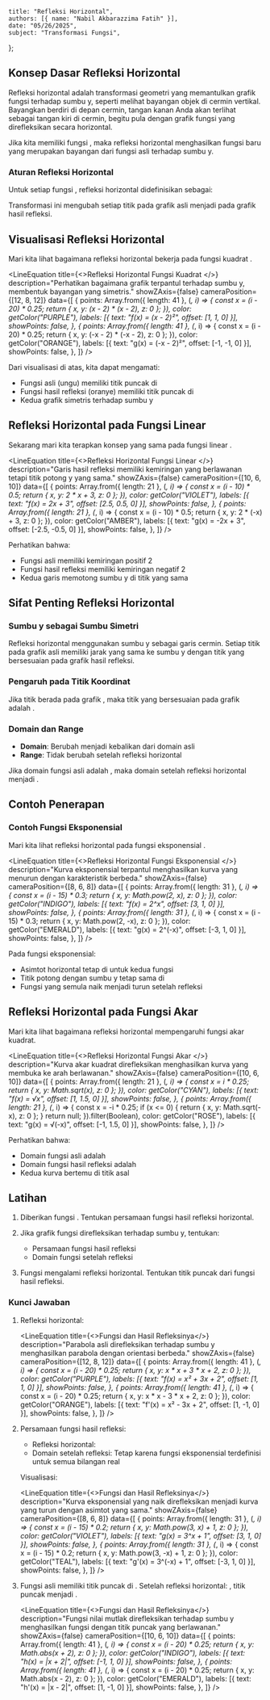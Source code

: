     title: "Refleksi Horizontal",
    authors: [{ name: "Nabil Akbarazzima Fatih" }],
    date: "05/26/2025",
    subject: "Transformasi Fungsi",
};


## Konsep Dasar Refleksi Horizontal

Refleksi horizontal adalah transformasi geometri yang memantulkan grafik fungsi terhadap sumbu y, seperti melihat bayangan objek di cermin vertikal. Bayangkan berdiri di depan cermin, tangan kanan Anda akan terlihat sebagai tangan kiri di cermin, begitu pula dengan grafik fungsi yang direfleksikan secara horizontal.

Jika kita memiliki fungsi <InlineMath math="f(x)" />, maka refleksi horizontal menghasilkan fungsi baru <InlineMath math="g(x) = f(-x)" /> yang merupakan bayangan dari fungsi asli terhadap sumbu y.

### Aturan Refleksi Horizontal

Untuk setiap fungsi <InlineMath math="f(x)" />, refleksi horizontal didefinisikan sebagai:

<BlockMath math="g(x) = f(-x)" />

Transformasi ini mengubah setiap titik <InlineMath math="(x, y)" /> pada grafik asli menjadi <InlineMath math="(-x, y)" /> pada grafik hasil refleksi.

## Visualisasi Refleksi Horizontal

Mari kita lihat bagaimana refleksi horizontal bekerja pada fungsi kuadrat <InlineMath math="f(x) = (x - 2)^2" />.

<LineEquation
  title={<>Refleksi Horizontal Fungsi Kuadrat <InlineMath math="f(x) = (x - 2)^2" /></>}
  description="Perhatikan bagaimana grafik terpantul terhadap sumbu y, membentuk bayangan yang simetris."
  showZAxis={false}
  cameraPosition={[12, 8, 12]}
  data={[
    {
      points: Array.from({ length: 41 }, (_, i) => {
        const x = (i - 20) * 0.25;
        return { x, y: (x - 2) * (x - 2), z: 0 };
      }),
      color: getColor("PURPLE"),
      labels: [{ text: "f(x) = (x - 2)²", offset: [1, 1, 0] }],
      showPoints: false,
    },
    {
      points: Array.from({ length: 41 }, (_, i) => {
        const x = (i - 20) * 0.25;
        return { x, y: (-x - 2) * (-x - 2), z: 0 };
      }),
      color: getColor("ORANGE"),
      labels: [{ text: "g(x) = (-x - 2)²", offset: [-1, -1, 0] }],
      showPoints: false,
    },
  ]}
/>

Dari visualisasi di atas, kita dapat mengamati:
- Fungsi asli <InlineMath math="f(x) = (x - 2)^2" /> (ungu) memiliki titik puncak di <InlineMath math="(2, 0)" />
- Fungsi hasil refleksi <InlineMath math="g(x) = (-x - 2)^2" /> (oranye) memiliki titik puncak di <InlineMath math="(-2, 0)" />
- Kedua grafik simetris terhadap sumbu y

## Refleksi Horizontal pada Fungsi Linear

Sekarang mari kita terapkan konsep yang sama pada fungsi linear <InlineMath math="f(x) = 2x + 3" />.

<LineEquation
  title={<>Refleksi Horizontal Fungsi Linear <InlineMath math="f(x) = 2x + 3" /></>}
  description="Garis hasil refleksi memiliki kemiringan yang berlawanan tetapi titik potong y yang sama."
  showZAxis={false}
  cameraPosition={[10, 6, 10]}
  data={[
    {
      points: Array.from({ length: 21 }, (_, i) => {
        const x = (i - 10) * 0.5;
        return { x, y: 2 * x + 3, z: 0 };
      }),
      color: getColor("VIOLET"),
      labels: [{ text: "f(x) = 2x + 3", offset: [2.5, 0.5, 0] }],
      showPoints: false,
    },
    {
      points: Array.from({ length: 21 }, (_, i) => {
        const x = (i - 10) * 0.5;
        return { x, y: 2 * (-x) + 3, z: 0 };
      }),
      color: getColor("AMBER"),
      labels: [{ text: "g(x) = -2x + 3", offset: [-2.5, -0.5, 0] }],
      showPoints: false,
    },
  ]}
/>

Perhatikan bahwa:
- Fungsi asli <InlineMath math="f(x) = 2x + 3" /> memiliki kemiringan positif 2
- Fungsi hasil refleksi <InlineMath math="g(x) = -2x + 3" /> memiliki kemiringan negatif 2
- Kedua garis memotong sumbu y di titik yang sama <InlineMath math="(0, 3)" />

## Sifat Penting Refleksi Horizontal

### Sumbu y sebagai Sumbu Simetri

Refleksi horizontal menggunakan sumbu y sebagai garis cermin. Setiap titik pada grafik asli memiliki jarak yang sama ke sumbu y dengan titik yang bersesuaian pada grafik hasil refleksi.

### Pengaruh pada Titik Koordinat

Jika titik <InlineMath math="(a, b)" /> berada pada grafik <InlineMath math="f(x)" />, maka titik yang bersesuaian pada grafik <InlineMath math="f(-x)" /> adalah <InlineMath math="(-a, b)" />.

### Domain dan Range

- **Domain**: Berubah menjadi kebalikan dari domain asli
- **Range**: Tidak berubah setelah refleksi horizontal

Jika domain fungsi asli adalah <InlineMath math="[c, d]" />, maka domain setelah refleksi horizontal menjadi <InlineMath math="[-d, -c]" />.

## Contoh Penerapan

### Contoh Fungsi Eksponensial

Mari kita lihat refleksi horizontal pada fungsi eksponensial <InlineMath math="f(x) = 2^x" />.

<LineEquation
  title={<>Refleksi Horizontal Fungsi Eksponensial <InlineMath math="f(x) = 2^x" /></>}
  description="Kurva eksponensial terpantul menghasilkan kurva yang menurun dengan karakteristik berbeda."
  showZAxis={false}
  cameraPosition={[8, 6, 8]}
  data={[
    {
      points: Array.from({ length: 31 }, (_, i) => {
        const x = (i - 15) * 0.3;
        return { x, y: Math.pow(2, x), z: 0 };
      }),
      color: getColor("INDIGO"),
      labels: [{ text: "f(x) = 2^x", offset: [3, 1, 0] }],
      showPoints: false,
    },
    {
      points: Array.from({ length: 31 }, (_, i) => {
        const x = (i - 15) * 0.3;
        return { x, y: Math.pow(2, -x), z: 0 };
      }),
      color: getColor("EMERALD"),
      labels: [{ text: "g(x) = 2^(-x)", offset: [-3, 1, 0] }],
      showPoints: false,
    },
  ]}
/>

Pada fungsi eksponensial:
- Asimtot horizontal tetap di <InlineMath math="y = 0" /> untuk kedua fungsi
- Titik potong dengan sumbu y tetap sama di <InlineMath math="(0, 1)" />
- Fungsi yang semula naik menjadi turun setelah refleksi

## Refleksi Horizontal pada Fungsi Akar

Mari kita lihat bagaimana refleksi horizontal mempengaruhi fungsi akar kuadrat.

<LineEquation
  title={<>Refleksi Horizontal Fungsi Akar <InlineMath math="f(x) = \sqrt{x}" /></>}
  description="Kurva akar kuadrat direfleksikan menghasilkan kurva yang membuka ke arah berlawanan."
  showZAxis={false}
  cameraPosition={[10, 6, 10]}
  data={[
    {
      points: Array.from({ length: 21 }, (_, i) => {
        const x = i * 0.25;
        return { x, y: Math.sqrt(x), z: 0 };
      }),
      color: getColor("CYAN"),
      labels: [{ text: "f(x) = √x", offset: [1, 1.5, 0] }],
      showPoints: false,
    },
    {
      points: Array.from({ length: 21 }, (_, i) => {
        const x = -i * 0.25;
        if (x <= 0) {
          return { x, y: Math.sqrt(-x), z: 0 };
        }
        return null;
      }).filter(Boolean),
      color: getColor("ROSE"),
      labels: [{ text: "g(x) = √(-x)", offset: [-1, 1.5, 0] }],
      showPoints: false,
    },
  ]}
/>

Perhatikan bahwa:
- Domain fungsi asli <InlineMath math="f(x) = \sqrt{x}" /> adalah <InlineMath math="[0, \infty)" />
- Domain fungsi hasil refleksi <InlineMath math="g(x) = \sqrt{-x}" /> adalah <InlineMath math="(-\infty, 0]" />
- Kedua kurva bertemu di titik asal <InlineMath math="(0, 0)" />

## Latihan

1. Diberikan fungsi <InlineMath math="f(x) = x^2 + 3x + 2" />. Tentukan persamaan fungsi hasil refleksi horizontal.

2. Jika grafik fungsi <InlineMath math="g(x) = 3^x + 1" /> direfleksikan terhadap sumbu y, tentukan:
   - Persamaan fungsi hasil refleksi
   - Domain fungsi setelah refleksi

3. Fungsi <InlineMath math="h(x) = |x + 2|" /> mengalami refleksi horizontal. Tentukan titik puncak dari fungsi hasil refleksi.

### Kunci Jawaban

1. Refleksi horizontal: <InlineMath math="f'(x) = f(-x) = (-x)^2 + 3(-x) + 2 = x^2 - 3x + 2" />

   <LineEquation
     title={<>Fungsi <InlineMath math="f(x) = x^2 + 3x + 2" /> dan Hasil Refleksinya</>}
     description="Parabola asli direfleksikan terhadap sumbu y menghasilkan parabola dengan orientasi berbeda."
     showZAxis={false}
     cameraPosition={[12, 8, 12]}
     data={[
       {
         points: Array.from({ length: 41 }, (_, i) => {
           const x = (i - 20) * 0.25;
           return { x, y: x * x + 3 * x + 2, z: 0 };
         }),
         color: getColor("PURPLE"),
         labels: [{ text: "f(x) = x² + 3x + 2", offset: [1, 1, 0] }],
         showPoints: false,
       },
       {
         points: Array.from({ length: 41 }, (_, i) => {
           const x = (i - 20) * 0.25;
           return { x, y: x * x - 3 * x + 2, z: 0 };
         }),
         color: getColor("ORANGE"),
         labels: [{ text: "f'(x) = x² - 3x + 2", offset: [1, -1, 0] }],
         showPoints: false,
       },
     ]}
   />

2. Persamaan fungsi hasil refleksi:
    
   - Refleksi horizontal: <InlineMath math="g'(x) = g(-x) = 3^{-x} + 1" />
   - Domain setelah refleksi: Tetap <InlineMath math="(-\infty, \infty)" /> karena fungsi eksponensial terdefinisi untuk semua bilangan real

   Visualisasi:

   <LineEquation
     title={<>Fungsi <InlineMath math="g(x) = 3^x + 1" /> dan Hasil Refleksinya</>}
     description="Kurva eksponensial yang naik direfleksikan menjadi kurva yang turun dengan asimtot yang sama."
     showZAxis={false}
     cameraPosition={[8, 6, 8]}
     data={[
       {
         points: Array.from({ length: 31 }, (_, i) => {
           const x = (i - 15) * 0.2;
           return { x, y: Math.pow(3, x) + 1, z: 0 };
         }),
         color: getColor("VIOLET"),
         labels: [{ text: "g(x) = 3^x + 1", offset: [3, 1, 0] }],
         showPoints: false,
       },
       {
         points: Array.from({ length: 31 }, (_, i) => {
           const x = (i - 15) * 0.2;
           return { x, y: Math.pow(3, -x) + 1, z: 0 };
         }),
         color: getColor("TEAL"),
         labels: [{ text: "g'(x) = 3^(-x) + 1", offset: [-3, 1, 0] }],
         showPoints: false,
       },
     ]}
   />

3. Fungsi asli <InlineMath math="h(x) = |x + 2|" /> memiliki titik puncak di <InlineMath math="(-2, 0)" />.
   Setelah refleksi horizontal: <InlineMath math="h'(x) = |-x + 2| = |-(x - 2)| = |x - 2|" />, titik puncak menjadi <InlineMath math="(2, 0)" />.

   <LineEquation
     title={<>Fungsi <InlineMath math="h(x) = |x + 2|" /> dan Hasil Refleksinya</>}
     description="Fungsi nilai mutlak direfleksikan terhadap sumbu y menghasilkan fungsi dengan titik puncak yang berlawanan."
     showZAxis={false}
     cameraPosition={[10, 6, 10]}
     data={[
       {
         points: Array.from({ length: 41 }, (_, i) => {
           const x = (i - 20) * 0.25;
           return { x, y: Math.abs(x + 2), z: 0 };
         }),
         color: getColor("INDIGO"),
         labels: [{ text: "h(x) = |x + 2|", offset: [-1, 1, 0] }],
         showPoints: false,
       },
       {
         points: Array.from({ length: 41 }, (_, i) => {
           const x = (i - 20) * 0.25;
           return { x, y: Math.abs(x - 2), z: 0 };
         }),
         color: getColor("EMERALD"),
         labels: [{ text: "h'(x) = |x - 2|", offset: [1, -1, 0] }],
         showPoints: false,
       },
     ]}
   />  